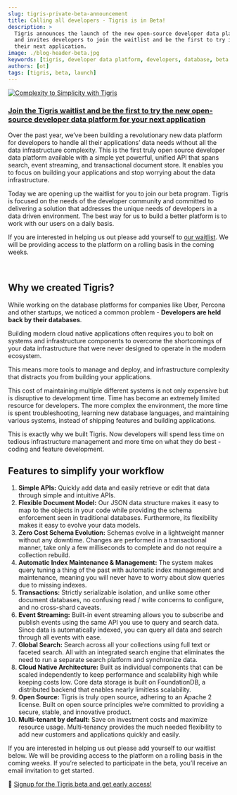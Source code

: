 ```yaml
---
slug: tigris-private-beta-announcement
title: Calling all developers - Tigris is in Beta!
description: >
  Tigris announces the launch of the new open-source developer data platform 
  and invites developers to join the waitlist and be the first to try it for 
  their next application.
image: ./blog-header-beta.jpg
keywords: [tigris, developer data platform, developers, database, beta launch]
authors: [ot]
tags: [tigris, beta, launch]
---
```



<a href={tigrisConfig.signupUrl}>
  <img
    src={require("./blog-header-beta.jpg").default}
    alt="Complexity to Simplicity with Tigris"
  />
</a>

<h3>
  <a href={tigrisConfig.signupUrl}>
    Join the Tigris waitlist and be the first to try the new open-source
    developer data platform for your next application
  </a>
</h3>

Over the past year, we’ve been building a revolutionary new data platform for
developers to handle all their applications’ data needs without all the data
infrastructure complexity. This is the first truly open source developer data
platform available with a simple yet powerful, unified API that spans search,
event streaming, and transactional document store. It enables you to focus on
building your applications and stop worrying about the data infrastructure.

<!--truncate-->

Today we are opening up the waitlist for you to join our beta program. Tigris
is focused on the needs of the developer community and committed to delivering
a solution that addresses the unique needs of developers in a data driven
environment. The best way for us to build a better platform is to work with
our users on a daily basis.

If you are interested in helping us out please add yourself to <a href={tigrisConfig.signupUrl}>our waitlist</a>.
We will be providing access to the platform on a rolling basis in the coming weeks.


<LiteYouTubeEmbed
  id="HM8K0RDrqnY"
  params="autoplay=1&autohide=1&showinfo=0&rel=0"
  title="A message from our founder"
/>

<br />

## Why we created Tigris?

While working on the database platforms for companies like Uber, Percona and
other startups, we noticed a common problem - **Developers are held back by
their databases**.

Building modern cloud native applications often requires you to bolt on systems
and infrastructure components to overcome the shortcomings of your data
infrastructure that were never designed to operate in the modern ecosystem.

This means more tools to manage and deploy, and infrastructure complexity that
distracts you from building your applications.

This cost of maintaining multiple different systems is not only expensive but
is disruptive to development time. Time has become an extremely limited resource
for developers. The more complex the environment, the more time is spent
troubleshooting, learning new database languages, and maintaining various
systems, instead of shipping features and building applications.

This is exactly why we built Tigris. Now developers will spend less time on
tedious infrastructure management and more time on what they do best - coding
and feature development.

## Features to simplify your workflow

1. **Simple APIs:** Quickly add data and easily retrieve or edit that data through simple and intuitive APIs.
2. **Flexible Document Model:** Our JSON data structure makes it easy to map to the objects in your code while providing the schema enforcement seen in traditional databases. Furthermore, its flexibility makes it easy to evolve your data models.
3. **Zero Cost Schema Evolution:** Schemas evolve in a lightweight manner without any downtime. Changes are performed in a transactional manner, take only a few milliseconds to complete and do not require a collection rebuild.
4. **Automatic Index Maintenance & Management:** The system makes query tuning a thing of the past with automatic index management and maintenance, meaning you will never have to worry about slow queries due to missing indexes.
5. **Transactions:** Strictly serializable isolation, and unlike some other document databases, no confusing read / write concerns to configure, and no cross-shard caveats.
6. **Event Streaming:** Built-in event streaming allows you to subscribe and publish events using the same API you use to query and search data. Since data is automatically indexed, you can query all data and search through all events with ease.
7. **Global Search:** Search across all your collections using full text or faceted search. All with an integrated search engine that eliminates the need to run a separate search platform and synchronize data.
8. **Cloud Native Architecture:** Built as individual components that can be scaled independently to keep performance and scalability high while keeping costs low. Core data storage is built on FoundationDB, a distributed backend that enables nearly limitless scalability.
9. **Open Source:** Tigris is truly open source, adhering to an Apache 2 license. Built on open source principles we’re committed to providing a secure, stable, and innovative product.
10. **Multi-tenant by default:** Save on investment costs and maximize resource usage. Multi-tenancy provides the much needed flexibility to add new customers and applications quickly and easily.

If you are interested in helping us out please add yourself to our waitlist
below. We will be providing access to the platform on a rolling basis in the
coming weeks. If you’re selected to participate in the beta, you’ll receive an
email invitation to get started.

🚀 <a href={tigrisConfig.signupUrl}>Signup for the Tigris beta and get early access!</a>
